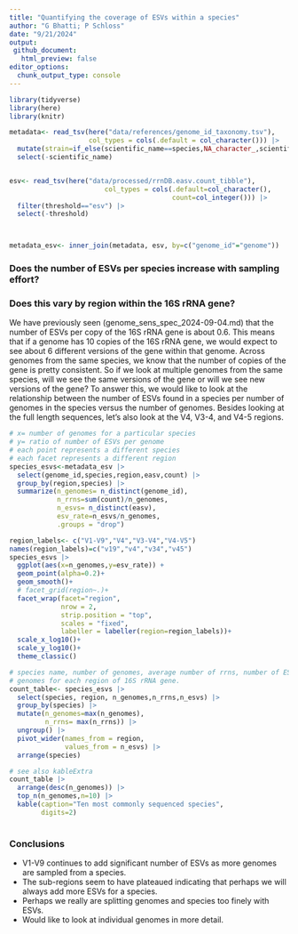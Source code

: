 ```yaml
---
title: "Quantifying the coverage of ESVs within a species"
author: "G Bhatti; P Schloss"
date: "9/21/2024"
output:
 github_document:
   html_preview: false
editor_options: 
  chunk_output_type: console
---
```


```r
library(tidyverse)
library(here)
library(knitr)

metadata<- read_tsv(here("data/references/genome_id_taxonomy.tsv"),
                    col_types = cols(.default = col_character())) |> 
  mutate(strain=if_else(scientific_name==species,NA_character_,scientific_name)) |> 
  select(-scientific_name)


esv<- read_tsv(here("data/processed/rrnDB.easv.count_tibble"),
                        col_types = cols(.default=col_character(),
                                         count=col_integer())) |> 
  filter(threshold=="esv") |> 
  select(-threshold)



metadata_esv<- inner_join(metadata, esv, by=c("genome_id"="genome"))
```

### Does the number of ESVs per species increase with sampling effort? 
### Does this vary by region within the 16S rRNA gene?

We have previously seen (genome_sens_spec_2024-09-04.md) that the number of ESVs 
per copy of the 16S rRNA gene is about 0.6. This means that if a genome has 10 
copies of the 16S rRNA gene, we would expect to see about 6 different versions 
of the gene within that genome. Across genomes from the same species, we know 
that the number of copies of the gene is pretty consistent. So if we look at
multiple genomes from the same species, will we see the same versions of the gene
or will we see new versions of the gene? To answer this, we would like to look at
the relationship between the number of ESVs found in a species per number of
genomes in the species versus the number of genomes. Besides looking at the full
length sequences, let's also look at the V4, V3-4, and V4-5 regions.

```r
# x= number of genomes for a particular species
# y= ratio of number of ESVs per genome
# each point represents a different species
# each facet represents a different region
species_esvs<-metadata_esv |> 
  select(genome_id,species,region,easv,count) |> 
  group_by(region,species) |> 
  summarize(n_genomes= n_distinct(genome_id),
            n_rrns=sum(count)/n_genomes,
            n_esvs= n_distinct(easv),
            esv_rate=n_esvs/n_genomes,
            .groups = "drop") 

region_labels<- c("V1-V9","V4","V3-V4","V4-V5")
names(region_labels)=c("v19","v4","v34","v45")
species_esvs |> 
  ggplot(aes(x=n_genomes,y=esv_rate)) +
  geom_point(alpha=0.2)+
  geom_smooth()+
  # facet_grid(region~.)+
  facet_wrap(facet="region",
             nrow = 2,
             strip.position = "top",
             scales = "fixed",
             labeller = labeller(region=region_labels))+
  scale_x_log10()+
  scale_y_log10()+
  theme_classic()
```

```r
# species name, number of genomes, average number of rrns, number of ESVs across
# genomes for each region of 16S rRNA gene.
count_table<- species_esvs |>   
  select(species, region, n_genomes,n_rrns,n_esvs) |> 
  group_by(species) |> 
  mutate(n_genomes=max(n_genomes),
         n_rrns= max(n_rrns)) |> 
  ungroup() |> 
  pivot_wider(names_from = region,
              values_from = n_esvs) |> 
  arrange(species) 

# see also kableExtra
count_table |> 
  arrange(desc(n_genomes)) |> 
  top_n(n_genomes,n=10) |> 
  kable(caption="Ten most commonly sequenced species",
        digits=2)
  

```

### Conclusions

* V1-V9 continues to add significant number of ESVs as more genomes are sampled
from a species.
* The sub-regions seem to have plateaued indicating that perhaps we will always
add more ESVs for a species.
* Perhaps we really are splitting genomes and species too finely with ESVs.
* Would like to look at individual genomes in more detail.

